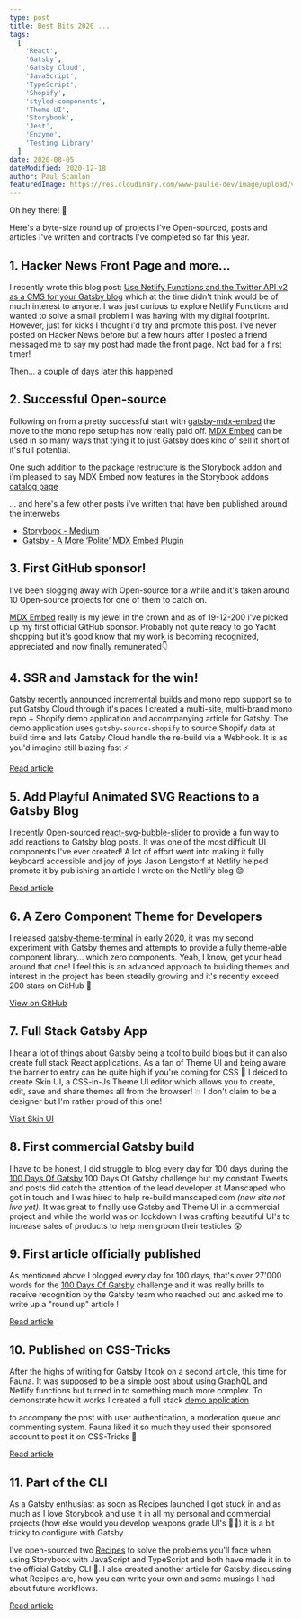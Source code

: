 ```yaml
---
type: post
title: Best Bits 2020 ...
tags:
  [
    'React',
    'Gatsby',
    'Gatsby Cloud',
    'JavaScript',
    'TypeScript',
    'Shopify',
    'styled-components',
    'Theme UI',
    'Storybook',
    'Jest',
    'Enzyme',
    'Testing Library'
  ]
date: 2020-08-05
dateModified: 2020-12-18
author: Paul Scanlon
featuredImage: https://res.cloudinary.com/www-paulie-dev/image/upload/v1608296611/paulie.dev/2020/best-bits/best-bits_rfo2sv.jpg
---
```


Oh hey there! 👋

Here's a byte-size round up of projects I've Open-sourced, posts and articles I've written and contracts I've completed
so far this year.

## 1. Hacker News Front Page and more...

I recently wrote this blog post:
[Use Netlify Functions and the Twitter API v2 as a CMS for your Gatsby blog](/posts/2020/11/gatsby-netlify-twitter/)
which at the time didn't think would be of much interest to anyone. I was just curious to explore Netlify Functions and
wanted to solve a small problem I was having with my digital footprint. However, just for kicks I thought i'd try and
promote this post. I've never posted on Hacker News before but a few hours after I posted a friend messaged me to say my
post had made the front page. Not bad for a first timer!

Then... a couple of days later this happened

<Tweet tweetLink="Netlify/status/1331599033073340416" />

## 2. Successful Open-source

Following on from a pretty successful start with [gatsby-mdx-embed](https://github.com/PaulieScanlon/gatsby-mdx-embed)
the move to the mono repo setup has now really paid off.
[MDX Embed](https://www.mdx-embed.com/path=/docs/introduction--page) can be used in so many ways that tying it to just
Gatsby does kind of sell it short of it's full potential.

One such addition to the package restructure is the Storybook addon and i'm pleased to say MDX Embed now features in the
Storybook addons [catalog page](https://storybook.js.org/addons)

... and here's a few other posts i've written that have ben published around the interwebs

- [Storybook - Medium](https://medium.com/storybookjs/mdx-embed-for-storybook-9a9f33891875)
- [ Gatsby - A More ‘Polite’ MDX Embed Plugin](https://www.gatsbyjs.com/blog/hacktoberfest-spotlight-mdx-embed/)

## 3. First GitHub sponsor!

I've been slogging away with Open-source for a while and it's taken around 10 Open-source projects for one of them to
catch on.

[MDX Embed](https://www.mdx-embed.com/?path=/docs/introduction--page") really is my jewel in the crown and as of
19-12-200 i've picked up my first official GitHub sponsor. Probably not quite ready to go Yacht shopping but it's good
know that my work is becoming recognized, appreciated and now finally remunerated👇

<Tweet tweetLink="SantoshYadavDev/status/1339877531306971141" />

## 4. SSR and Jamstack for the win!

Gatsby recently announced [incremental builds](https://www.gatsbyjs.org/blog/2020-04-22-announcing-incremental-builds/)
and mono repo support so to put Gatsby Cloud through it's paces I created a multi-site, multi-brand mono repo + Shopify
demo application and accompanying article for Gatsby. The demo application uses `gatsby-source-shopify` to source
Shopify data at build time and lets Gatsby Cloud handle the re-build via a Webhook. It is as you'd imagine still blazing
fast ⚡

[Read article](https://www.gatsbyjs.com/blog/gatsby-cloud-good-friend/)

## 5. Add Playful Animated SVG Reactions to a Gatsby Blog

I recently Open-sourced [react-svg-bubble-slider](https://react-svg-bubble-slider.netlify.app/) to provide a fun way to
add reactions to Gatsby blog posts. It was one of the most difficult UI components I've ever created! A lot of effort
went into making it fully keyboard accessible and joy of joys Jason Lengstorf at Netlify helped promote it by publishing
an article I wrote on the Netlify blog 😊

[ Read article](https://www.netlify.com/blog/2020/07/16/add-playful-animated-svg-reactions-to-a-gatsby-blog/)

## 6. A Zero Component Theme for Developers

I released [gatsby-theme-terminal](https://gatsby-theme-terminal.netlify.app/) in early 2020, it was my second
experiment with Gatsby themes and attempts to provide a fully theme-able component library... which zero components.
Yeah, I know, get your head around that one! I feel this is an advanced approach to building themes and interest in the
project has been steadily growing and it's recently exceed 200 stars on GitHub 🎉

[View on GitHub](https://github.com/PaulieScanlon/gatsby-theme-terminal)

## 7. Full Stack Gatsby App

I hear a lot of things about Gatsby being a tool to build blogs but it can also create full stack React applications. As
a fan of Theme UI and being aware the barrier to entry can be quite high if you're coming for CSS 🤢 I deiced to create
Skin UI, a CSS-in-Js Theme UI editor which allows you to create, edit, save and share themes all from the browser! 💥 I
don't claim to be a designer but I'm rather proud of this one!

[Visit Skin UI](https://www.skin-ui.com/)

## 8. First commercial Gatsby build

I have to be honest, I did struggle to blog every day for 100 days during the
[100 Days Of Gatsby](https://paulie.dev/posts/2020/01/100DaysOfGatsby/) 100 Days Of Gatsby challenge but my constant
Tweets and posts did catch the attention of the lead developer at Manscaped who got in touch and I was hired to help
re-build manscaped.com _(new site not live yet)_. It was great to finally use Gatsby and Theme UI in a commercial
project and while the world was on lockdown I was crafting beautiful UI's to increase sales of products to help men
groom their testicles 😲

## 9. First article officially published

As mentioned above I blogged every day for 100 days, that's over 27'000 words for the
[100 Days Of Gatsby](https://paulie.dev/posts/2020/01/100DaysOfGatsby/) challenge and it was really brills to receive
recognition by the Gatsby team who reached out and asked me to write up a "round up" article !

[Read article](https://www.gatsbyjs.org/blog/2020-04-20-paulie-scanlons-journey-of-100-days/)

## 10. Published on CSS-Tricks

After the highs of writing for Gatsby I took on a second article, this time for Fauna. It was supposed to be a simple
post about using GraphQL and Netlify functions but turned in to something much more complex. To demonstrate how it works
I created a full stack [demo application](https://fauna-gatsby-comments.netlify.app/)

to accompany the post with user authentication, a moderation queue and commenting system. Fauna liked it so much they
used their sponsored account to post it on CSS-Tricks 🕺

[ Read article](https://css-tricks.com/roll-your-own-comments-with-gatsby-and-Fauna/)

## 11. Part of the CLI

As a Gatsby enthusiast as soon as Recipes launched I got stuck in and as much as I love Storybook and use it in all my
personal and commercial projects (how else would you develop weapons grade UI's 🤷‍♂️) it is a bit tricky to configure with
Gatsby.

I've open-sourced two [Recipes](https://paulie.dev/posts/2020/05/gatsby-cli-recipes/) to solve the problems you'll face
when using Storybook with JavaScript and TypeScript and both have made it in to the official Gatsby CLI 💯. I also
created another article for Gatsby discussing what Recipes are, how you can write your own and some musings I had about
future workflows.

[Read article](https://www.gatsbyjs.org/blog/2020-05-21-gatsby-recipes/)
